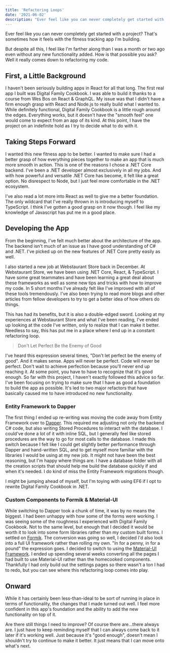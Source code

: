 ```yaml
---
title: 'Refactoring Loops'
date: '2021-06-02'
description: "Ever feel like you can never completely get started with a project? That's sometimes how it feels with the fitness tracking app I'm building."
---
```


Ever feel like you can never completely get started with a project? That's sometimes how it feels with the fitness tracking app I'm building.

But despite all this, I feel like I'm farther along than I was a month or two ago even without any new functionality added. How is that possible you ask? Well it really comes down to refactoring my code.

<PostImage
    src="/images/posts/2021-06-02-refactoring-loops/code.jpg"
    alt="Computer Code"
    centered
    shadowed={false}
/>

## First, a Little Background

I haven't been seriously building apps in React for all that long. The first real app I built was Digital Family Cookbook. I was able to build it thanks to a course from Wes Bos on React & GraphQL. My issue was that I didn't have a firm enough grasp with React and Node.js to really build what I wanted to. While definitely functional, Digital Family Cookbook is a little rough around the edges. Everything works, but it doesn't have the "smooth feel" one would come to expect from an app of its kind. At this point, I have the project on an indefinite hold as I try to decide what to do with it.

## Taking Steps Forward

I wanted this new fitness app to be better. I wanted to make sure I had a better grasp of how everything pieces together to make an app that is much more smooth in action. This is one of the reasons I chose a .NET Core backend. I've been a .NET developer almost exclusively in all my jobs. And with how powerful and versatile .NET Core has become, it felt like a great option. No disrespect to Node, but I just feel more comfortable in the .NET ecosystem.

I've also read a lot more into React as well to give me a better foundation. The only wildcard that I've really thrown in is introducing myself to TypeScript. I think I've gotten a good grasp on it now though. I feel like my knowledge of Javascript has put me in a good place.

## Developing the App

From the beginning, I've felt much better about the architecture of the app. The backend isn't much of an issue as I have good understanding of C# and .NET. I've picked up on the new features of .NET Core pretty easily as well.

I also started a new job at Webstaurant Store back in December. At Webstaurant Store, we have been using .NET Core, React, & TypeScript. I have some great teammates and have been learning a great deal about these frameworks as well as some new tips and tricks with how to improve my code. In 5 short months I've already felt like I've improved with all of these tools tremendously. I've also been trying to read more blogs and other articles from fellow developers to try to get a better idea of how others do things.

This has had its benefits, but it is also a double-edged sword. Looking at my experiences at Webstaurant Store and what I've been reading, I've ended up looking at the code I've written, only to realize that I can make it better. Needless to say, this has put me in a place where I end up in a constant refactoring loop.

> Don't Let Perfect Be the Enemy of Good

I've heard this expression several times, "Don't let perfect be the enemy of good". And it makes sense. Apps will never be perfect. Code will never be perfect. Don't wait to achieve perfection because you'll never end up reaching it. At some point, you have to have to recognize that it's good enough. So far with this project, I haven't exactly followed this advice so far. I've been focusing on trying to make sure that I have as good a foundation to build the app as possible. It's led to two major refactors that have basically caused me to have introduced no new functionality.

### Entity Framework to Dapper

The first thing I ended up re-writing was moving the code away from Entity Framework over to [Dapper](https://github.com/DapperLib/Dapper). This required me adjusting not only the backend C# code, but also writing Stored Procedures to interact with the database. I could've done a lot of it with inline SQL, but I generally feel like stored procedures are the way to go for most calls to the database. I made this switch because I felt like I could get slightly better performance through Dapper and hand-written SQL, and to get myself more familiar with the libraries I would be using at my new job. It might not have been the best reasoning, but I'm happy where things are. I have a database folder with all the creation scripts that should help me build the database quickly if and when it's needed. I do kind of miss the Entity Framework migrations though.

I might be jumping ahead of myself, but I'm toying with using EF6 if I opt to rewrite Digital Family Cookbook in .NET.

### Custom Components to Formik & Material-UI

While switching to Dapper took a chunk of time, it was by no means the biggest. I had been unhappy with how some of the forms were working. I was seeing some of the roughness I experienced with Digital Family Cookbook. Not to the same level, but enough that I decided it would be worth it to look into some form libraries rather than my custom built forms. I settled on [Formik](https://formik.org/). The conversion was going so well, I decided I'd also look into a full UI framework rather than rolling my own. "In for a penny, in for a pound" the expression goes. I decided to switch to using the [Material-UI Framework](https://material-ui.com/). I ended up spending several weeks converting all the pages I had built to use Material-UI rather than the homecooked components. Thankfully I had only build out the settings pages so there wasn't a ton I had to redo, but you can see where this refactoring loop comes into play.

## Onward

While it has certainly been less-than-ideal to be sort of running in place in terms of functionality, the changes that I made turned out well. I feel more confident in this app's foundation and the ability to add the new functionality on top of it.

Are there still things I need to improve? Of course there are...there always are. I just have to keep reminding myself that I can always come back to it later if it's working well. Just because it's "good enough", doesn't mean I shouldn't try to continue to make it better. It just means that I can move onto what's next.
